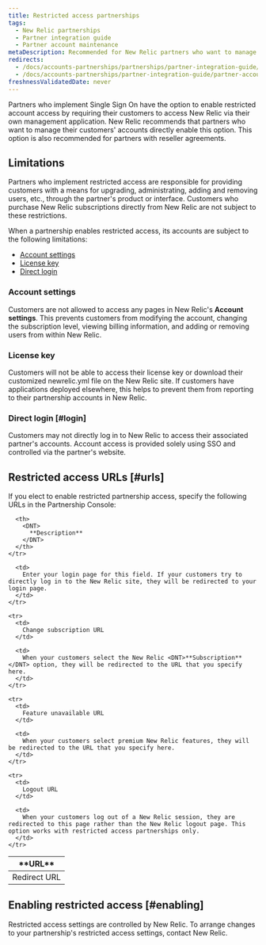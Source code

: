 ```yaml
---
title: Restricted access partnerships
tags:
  - New Relic partnerships
  - Partner integration guide
  - Partner account maintenance
metaDescription: Recommended for New Relic partners who want to manage their customers' accounts directly and for partners with reseller agreements.
redirects:
  - /docs/accounts-partnerships/partnerships/partner-integration-guide/restricted-access-partnerships
  - /docs/accounts-partnerships/partner-integration-guide/partner-account-maintenance/restricted-access-partnerships
freshnessValidatedDate: never
---
```


Partners who implement Single Sign On have the option to enable restricted account access by requiring their customers to access New Relic via their own management application. New Relic recommends that partners who want to manage their customers' accounts directly enable this option. This option is also recommended for partners with reseller agreements.

## Limitations

Partners who implement restricted access are responsible for providing customers with a means for upgrading, administrating, adding and removing users, etc., through the partner's product or interface. Customers who purchase New Relic subscriptions directly from New Relic are not subject to these restrictions.

When a partnership enables restricted access, its accounts are subject to the following limitations:

* [Account settings](#account-settings)
* [License key](#license-key)
* [Direct login](#login)

### Account settings

Customers are not allowed to access any pages in New Relic's <DNT>**Account settings**</DNT>. This prevents customers from modifying the account, changing the subscription level, viewing billing information, and adding or removing users from within New Relic.

### License key

Customers will not be able to access their license key or download their customized newrelic.yml file on the New Relic site. If customers have applications deployed elsewhere, this helps to prevent them from reporting to their partnership accounts in New Relic.

### Direct login [#login]

Customers may not directly log in to New Relic to access their associated partner's accounts. Account access is provided solely using SSO and controlled via the partner's website.

## Restricted access URLs [#urls]

If you elect to enable restricted partnership access, specify the following URLs in the Partnership Console:

<table>
  <thead>
    <tr>
      <th width={200}>
        <DNT>
          **URL**
        </DNT>
      </th>

      <th>
        <DNT>
          **Description**
        </DNT>
      </th>
    </tr>
  </thead>

  <tbody>
    <tr>
      <td>
        Redirect URL
      </td>

      <td>
        Enter your login page for this field. If your customers try to directly log in to the New Relic site, they will be redirected to your login page.
      </td>
    </tr>

    <tr>
      <td>
        Change subscription URL
      </td>

      <td>
        When your customers select the New Relic <DNT>**Subscription**</DNT> option, they will be redirected to the URL that you specify here.
      </td>
    </tr>

    <tr>
      <td>
        Feature unavailable URL
      </td>

      <td>
        When your customers select premium New Relic features, they will be redirected to the URL that you specify here.
      </td>
    </tr>

    <tr>
      <td>
        Logout URL
      </td>

      <td>
        When your customers log out of a New Relic session, they are redirected to this page rather than the New Relic logout page. This option works with restricted access partnerships only.
      </td>
    </tr>
  </tbody>
</table>

## Enabling restricted access [#enabling]

Restricted access settings are controlled by New Relic. To arrange changes to your partnership's restricted access settings, contact New Relic.
